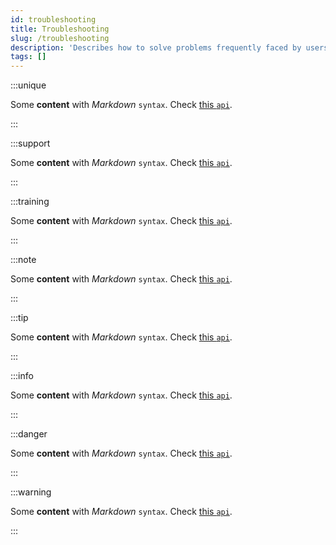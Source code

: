 ```yaml
---
id: troubleshooting
title: Troubleshooting
slug: /troubleshooting
description: 'Describes how to solve problems frequently faced by users'
tags: []
---
```


:::unique 

Some **content** with _Markdown_ `syntax`. Check [this `api`](#).

:::

:::support 

Some **content** with _Markdown_ `syntax`. Check [this `api`](#).

:::

:::training 

Some **content** with _Markdown_ `syntax`. Check [this `api`](#).

:::




:::note

Some **content** with _Markdown_ `syntax`. Check [this `api`](#).

:::

:::tip

Some **content** with _Markdown_ `syntax`. Check [this `api`](#).

:::

:::info

Some **content** with _Markdown_ `syntax`. Check [this `api`](#).

:::


:::danger

Some **content** with _Markdown_ `syntax`. Check [this `api`](#).

:::

:::warning

Some **content** with _Markdown_ `syntax`. Check [this `api`](#).

:::